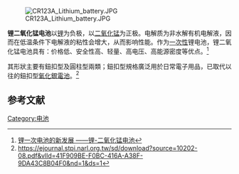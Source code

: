 [[File:CR123A_Lithium_battery.JPG|thumb]]

'''锂二氧化锰电池'''以[[锂|锂]]为负极，以[[二氧化锰|二氧化锰]]为正极。电解质为非水解有机电解液，因而在低温条件下电解液的粘性会增大，从而影响性能。作为[[一次性电池|一次性]]锂电池，锂二氧化锰电池具有：价格低、安全性高、轻量、高电压、高能源密度等优点。<ref>[http://www.cqvip.com/qk/81779a/2007008/25133897.html 锂一次电池的新发展 ——锂-二氧化锰电池]</ref>

其形狀主要有鈕扣型及圓柱型兩類；鈕扣型規格廣泛用於日常電子用品，已取代以往的鈕扣型[[氧化銀電池|氧化銀電池]]。<ref>https://ejournal.stpi.narl.org.tw/sd/download?source=10202-08.pdf&vlId=41F909BE-F0BC-416A-A38F-9DA43C8B04F0&nd=1&ds=1</ref>

{{电池}}

==参考文献==
<div class="references-small">
<references></references>
</div>

[[Category:电池|Category:电池]]